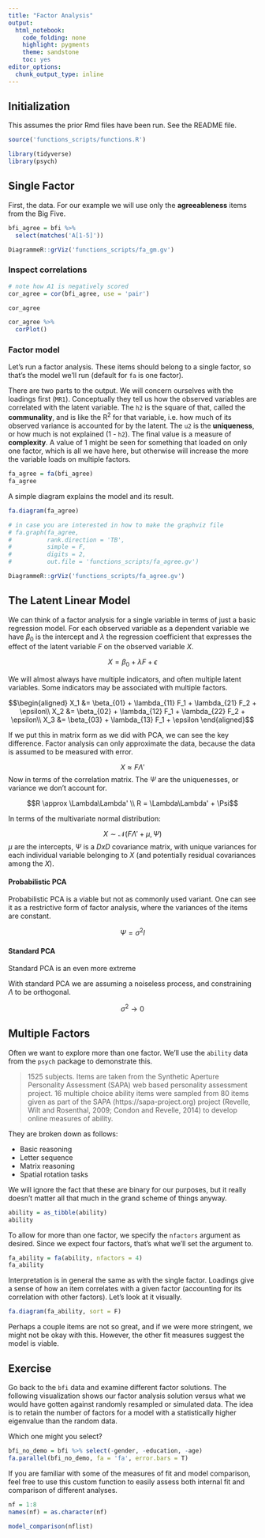 ```yaml
---
title: "Factor Analysis"
output: 
  html_notebook: 
    code_folding: none
    highlight: pygments
    theme: sandstone
    toc: yes
editor_options: 
  chunk_output_type: inline
---
```


## Initialization

This assumes the prior Rmd files have been run.  See the README file.

```r
source('functions_scripts/functions.R')
```

```r
library(tidyverse)
library(psych)
```


## Single Factor

First, the data.  For our example we will use only the **agreeableness** items from the Big Five.

```r
bfi_agree = bfi %>% 
  select(matches('A[1-5]'))
```

```r
DiagrammeR::grViz('functions_scripts/fa_gm.gv')
```


### Inspect correlations

```r
# note how A1 is negatively scored
cor_agree = cor(bfi_agree, use = 'pair')

cor_agree

cor_agree %>% 
  corPlot()
```

### Factor model

Let's run a factor analysis.  These items should belong to a single factor, so that's the model we'll run (default for `fa` is one factor).  

There are two parts to the output.  We will concern ourselves with the loadings first (`MR1`).  Conceptually they tell us how the observed variables are correlated with the latent variable.  The `h2` is the square of that, called the **communality**, and is like the R^2^ for that variable, i.e. how much of its observed variance is accounted for by the latent.  The `u2` is the **uniqueness**, or how much is not explained (1 - `h2`).  The final value is a measure of **complexity**. A value of 1 might be seen for something that loaded on only one factor, which is all we have here, but otherwise will increase the more the variable loads on multiple factors.

```r
fa_agree = fa(bfi_agree)
fa_agree
```

A simple diagram explains the model and its result.

```r
fa.diagram(fa_agree)

# in case you are interested in how to make the graphviz file
# fa.graph(fa_agree,
#          rank.direction = 'TB', 
#          simple = F,
#          digits = 2,
#          out.file = 'functions_scripts/fa_agree.gv')

DiagrammeR::grViz('functions_scripts/fa_agree.gv')
```


## The Latent Linear Model

We can think of a factor analysis for a single variable in terms of just a basic regression model. For each observed variable as a dependent variable we have $\beta_0$ is the intercept and $\lambda$ the regression coefficient that expresses the effect of the latent variable $F$ on the observed variable $X$.

$$X = \beta_0 + \lambda F + \epsilon$$

We will almost always have multiple indicators, and often multiple latent variables.  Some indicators may be associated with multiple factors.

$$\begin{aligned}
X_1 &= \beta_{01} + \lambda_{11} F_1 + \lambda_{21} F_2  + \epsilon\\
X_2 &= \beta_{02} + \lambda_{12} F_1 + \lambda_{22} F_2  + \epsilon\\
X_3 &= \beta_{03} + \lambda_{13} F_1 + \epsilon
\end{aligned}$$

If we put this in matrix form as we did with PCA, we can see the key difference.  Factor analysis can only approximate the data, because the data is assumed to be measured with error.

$$X \approx F\Lambda'$$
Now in terms of the correlation matrix.  The $\Psi$ are the uniquenesses, or variance we don't account for.

$$R \approx \Lambda\Lambda' \\
R = \Lambda\Lambda' + \Psi$$


In terms of the multivariate normal distribution:

$$ X \sim \mathcal{N}(F\Lambda' + \mu, \Psi) $$
$\mu$ are the intercepts, $\Psi$ is a $DxD$ covariance matrix, with unique variances for each individual variable belonging to $X$ (and potentially residual covariances among the $X$).


#### Probabilistic PCA

Probabilistic PCA is a viable but not as commonly used variant.  One can see it as a restrictive form of factor analysis, where the variances of the items are constant.

$$\Psi = \sigma^2I$$

#### Standard PCA

Standard PCA is an even more extreme

With standard PCA we are assuming a noiseless process, and constraining $\Lambda$ to be orthogonal.

$$\sigma^2 \rightarrow 0$$

## Multiple Factors

Often we want to explore more than one factor. We'll use the `ability` data from the `psych` package to demonstrate this.

> 1525 subjects. Items are taken from the Synthetic Aperture Personality Assessment (SAPA) web based personality assessment project. 16 multiple choice ability items were sampled from 80 items given as part of the SAPA (https://sapa-project.org) project (Revelle, Wilt and Rosenthal, 2009; Condon and Revelle, 2014) to develop online measures of ability. 

They are broken down as follows:

- Basic reasoning
- Letter sequence
- Matrix reasoning
- Spatial rotation tasks

We will ignore the fact that these are binary for our purposes, but it really doesn't matter all that much in the grand scheme of things anyway.

```r
ability = as_tibble(ability)
ability
```

To allow for more than one factor, we specify the `nfactors` argument as desired.  Since we expect four factors, that's what we'll set the argument to.

```r
fa_ability = fa(ability, nfactors = 4)
fa_ability
```

Interpretation is in general the same as with the single factor. Loadings give a sense of how an item correlates with a given factor (accounting for its correlation with other factors).  Let's look at it visually.  

```r
fa.diagram(fa_ability, sort = F)
```



Perhaps a couple items are not so great, and if we were more stringent, we might not be okay with this.  However, the other fit measures suggest the model is viable.


## Exercise

Go back to the `bfi` data and examine different factor solutions. The following visualization shows our factor analysis solution versus what we would have gotten against randomly resampled or simulated data.  The idea is to retain the number of factors for a model with a statistically higher eigenvalue than the random data.

Which one might you select?


```r
bfi_no_demo = bfi %>% select(-gender, -education, -age)
fa.parallel(bfi_no_demo, fa = 'fa', error.bars = T)
```


If you are familiar with some of the measures of fit and model comparison, feel free to use this custom function to easily assess both internal fit and comparison of different analyses.

```r
nf = 1:8
names(nf) = as.character(nf)

model_comparison(nflist)
```